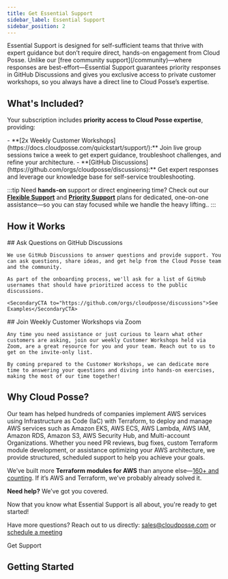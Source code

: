 ```yaml
---
title: Get Essential Support
sidebar_label: Essential Support
sidebar_position: 2
---
```


<Intro>
Essential Support is designed for self-sufficient teams that thrive with expert guidance but don’t require direct, hands-on engagement from Cloud Posse. Unlike our [free community support](/community)—where responses are best-effort—Essential Support guarantees priority responses in GitHub Discussions and gives you exclusive access to private customer workshops, so you always have a direct line to Cloud Posse’s expertise.
</Intro>

## What's Included?

Your subscription includes **priority access to Cloud Posse expertise**, providing:

<FeatureList>
  - **[2x Weekly Customer Workshops](https://docs.cloudposse.com/quickstart/support/):**
    Join live group sessions twice a week to get expert guidance, troubleshoot challenges, and refine your architecture.
  - **[GitHub Discussions](https://github.com/orgs/cloudposse/discussions):**
    Get expert responses and leverage our knowledge base for self-service troubleshooting.
</FeatureList>

:::tip
Need **hands-on** support or direct engineering time? Check out our [**Flexible Support**](/support/flexible) and [**Priority Support**](/support/priority) plans for dedicated, one-on-one assistance—so you can stay focused while we handle the heavy lifting..
:::

## How it Works

<Steps>
  <Step>
    ##  <StepNumber/> Ask Questions on GitHub Discussions

    We use GitHub Discussions to answer questions and provide support. You can ask questions, share ideas, and get help from the Cloud Posse team and the community.

    As part of the onboarding process, we'll ask for a list of GitHub usernames that should have prioritized access to the public discussions.

    <SecondaryCTA to="https://github.com/orgs/cloudposse/discussions">See Examples</SecondaryCTA>

  </Step>

  <Step>
    ## <StepNumber/> Join Weekly Customer Workshops via Zoom

    Any time you need assistance or just curious to learn what other customers are asking, join our weekly Customer Workshops held via Zoom, are a great resource for you and your team. Reach out to us to get on the invite-only list.

    By coming prepared to the Customer Workshops, we can dedicate more time to answering your questions and diving into hands-on exercises, making the most of our time together!

  </Step>
</Steps>

## Why Cloud Posse?

Our team has helped hundreds of companies implement AWS services using Infrastructure as Code (IaC) with Terraform, to deploy and manage AWS services such as Amazon EKS, AWS ECS, AWS Lambda, AWS IAM, Amazon RDS, Amazon S3, AWS Security Hub, and Multi-account Organizations. Whether you need PR reviews, bug fixes, custom Terraform module development, or assistance optimizing your AWS architecture, we provide structured, scheduled support to help you achieve your goals.

We’ve built more **Terraform modules for AWS** than anyone else—[160+ and counting](https://github.com/cloudposse/). If it’s AWS and Terraform, we’ve probably already solved it.

**Need help?** We’ve got you covered.

<ActionCard title="Ready to Get Started?">
  Now that you know what Essential Support is all about, you're ready to get started!

  Have more questions? Reach out to us directly: [sales@cloudposse.com](mailto:sales@cloudposse.com) or [schedule a meeting](https://cloudposse.com/meet)

  <PrimaryCTA to="/layers/foundation">Get Support</PrimaryCTA>
</ActionCard>


## Getting Started


